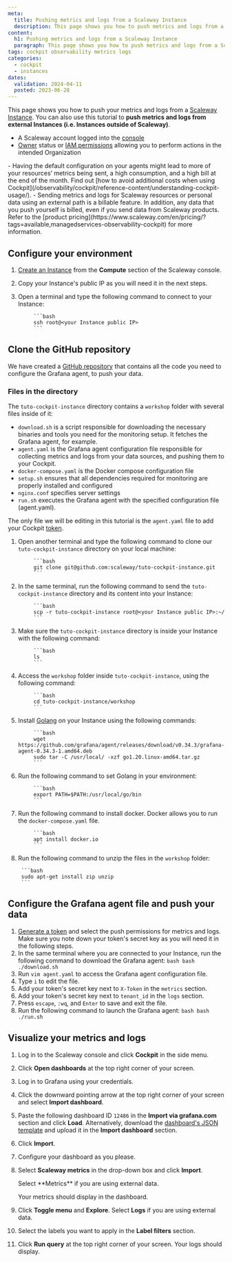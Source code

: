 ```yaml
---
meta:
  title: Pushing metrics and logs from a Scaleway Instance
  description: This page shows you how to push metrics and logs from a Scaleway Instance
content:
  h1: Pushing metrics and logs from a Scaleway Instance
  paragraph: This page shows you how to push metrics and logs from a Scaleway Instance
tags: cockpit observability metrics logs
categories:
  - cockpit
  - instances
dates:
  validation: 2024-04-11
  posted: 2023-06-28
---
```


This page shows you how to push your metrics and logs from a [Scaleway Instance](/compute/instances/concepts/#instance). You can also use this tutorial to **push metrics and logs from external Instances (i.e. Instances outside of Scaleway)**.

<Macro id="cockpit-update-dashboards" />

<Macro id="requirements" />

- A Scaleway account logged into the [console](https://console.scaleway.com)
- [Owner](/identity-and-access-management/iam/concepts/#owner) status or [IAM permissions](/identity-and-access-management/iam/concepts/#permission) allowing you to perform actions in the intended Organization

<Message type="important">
 - Having the default configuration on your agents might lead to more of your resources’ metrics being sent, a high consumption, and a high bill at the end of the month. Find out [how to avoid additional costs when using Cockpit](/observability/cockpit/reference-content/understanding-cockpit-usage/).
 - Sending metrics and logs for Scaleway resources or personal data using an external path is a billable feature. In addition, any data that you push yourself is billed, even if you send data from Scaleway products. Refer to the [product pricing](https://www.scaleway.com/en/pricing/?tags=available,managedservices-observability-cockpit) for more information.
</Message>

## Configure your environment

1. [Create an Instance](/compute/instances/how-to/create-an-instance) from the **Compute** section of the Scaleway console.
2. Copy your Instance's public IP as you will need it in the next steps.
3. Open a terminal and type the following command to connect to your Instance:

            ```bash
            ssh root@<your Instance public IP>
            ```
## Clone the GitHub repository

We have created a [GitHub repository](https://github.com/scaleway/tuto-cockpit-instance/tree/main) that contains all the code you need to configure the Grafana agent, to push your data.

### Files in the directory

The `tuto-cockpit-instance` directory contains a `workshop` folder with several files inside of it:

- `download.sh` is a script responsible for downloading the necessary binaries and tools you need for the monitoring setup. It fetches the Grafana agent, for example.
- `agent.yaml` is the Grafana agent configuration file responsible for collecting metrics and logs from your data sources, and pushing them to your Cockpit.
- `docker-compose.yaml` is the Docker compose configuration file
- `setup.sh` ensures that all dependencies required for monitoring are properly installed and configured
- `nginx.conf` specifies server settings
- `run.sh` executes the Grafana agent with the specified configuration file (agent.yaml).

The only file we will be editing in this tutorial is the `agent.yaml` file to add your Cockpit [token](/observability/cockpit/concepts/#tokens).

1. Open another terminal and type the following command to clone our `tuto-cockpit-instance` directory on your local machine:

            ```bash
            git clone git@github.com:scaleway/tuto-cockpit-instance.git
            ```
2. In the same terminal, run the following command to send the `tuto-cockpit-instance` directory and its content into your Instance:

            ```bash
            scp -r tuto-cockpit-instance root@<your Instance public IP>:~/
            ```
3. Make sure the `tuto-cockpit-instance` directory is inside your Instance with the following command:

            ```bash
            ls
            ```
4. Access the `workshop` folder inside `tuto-cockpit-instance`, using the following command:

            ```bash
            cd tuto-cockpit-instance/workshop
            ```
5. Install [Golang](https://go.dev/) on your Instance using the following commands:

            ```bash
            wget https://github.com/grafana/agent/releases/download/v0.34.3/grafana-agent-0.34.3-1.amd64.deb
            sudo tar -C /usr/local/ -xzf go1.20.linux-amd64.tar.gz
            ```
6. Run the following command to set Golang in your environment:

            ```bash
            export PATH=$PATH:/usr/local/go/bin
            ```
7. Run the following command to install docker. Docker allows you to run the `docker-compose.yaml` file.

            ```bash
            apt install docker.io
            ```
8. Run the following command to unzip the files in the `workshop` folder:

        ```bash
        sudo apt-get install zip unzip
        ```

## Configure the Grafana agent file and push your data

1. [Generate a token](/observability/cockpit/how-to/create-token/) and select the push permissions for metrics and logs. Make sure you note down your token's secret key as you will need it in the following steps.
2.  In the same terminal where you are connected to your Instance, run the following command to download the Grafana agent:
        ```bash
        bash ./download.sh
        ```
3. Run `vim agent.yaml` to access the Grafana agent configuration file.
4. Type `i` to edit the file.
5. Add your token's secret key next to `X-Token` in the `metrics` section.
6. Add your token's secret key next to `tenant_id` in the `logs` section.
7. Press `escape`, `:wq`, and `Enter` to save and exit the file.
8. Run the following command to launch the Grafana agent:
        ```bash
        bash ./run.sh
        ```

## Visualize your metrics and logs

1. Log in to the Scaleway console and click **Cockpit** in the side menu.
2. Click **Open dashboards** at the top right corner of your screen.
3. Log in to Grafana using your credentials.
4. Click the downward pointing arrow at the top right corner of your screen and select **Import dashboard**.
    <Lightbox src="scaleway-import-dashboard.webp" alt="" />
5. Paste the following dashboard ID `12486` in the **Import via grafana.com** section and click **Load**. Alternatively, download the [dashboard's JSON template](https://grafana.com/grafana/dashboards/12486-node-exporter-full/) and upload it in the **Import dashboard** section.
6. Click **Import**.
7. Configure your dashboard as you please.
8. Select **Scaleway metrics** in the drop-down box and click **Import**.

    <Message type="important">
     Select **Metrics** if you are using external data.
    </Message>

    Your metrics should display in the dashboard.

    <Lightbox src="scaleway-metrics-display.webp" alt="" />

9. Click **Toggle menu** and **Explore**.
    <Message type="important">
     Select **Logs** if you are using external data.
    </Message>
10. Select the labels you want to apply in the **Label filters** section.
11. Click **Run query** at the top right corner of your screen. Your logs should display.
    <Lightbox src="scaleway-logs-display.webp" alt="" />